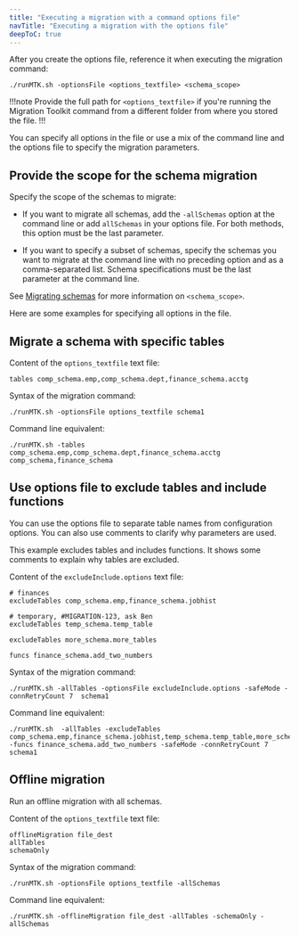 ```yaml
---
title: "Executing a migration with a command options file"
navTitle: "Executing a migration with the options file"
deepToC: true
---
```


After you create the options file, reference it when executing the migration command:

```shell
./runMTK.sh -optionsFile <options_textfile> <schema_scope>
```

!!!note
   Provide the full path for `<options_textfile>` if you're running the Migration Toolkit command from a different folder from where you stored the file.
!!!

You can specify all options in the file or use a mix of the command line and the options file to specify the migration parameters.

## Provide the scope for the schema migration 

Specify the scope of the schemas to migrate:

-   If you want to migrate all schemas, add the `-allSchemas` option at the command line or add `allSchemas` in your options file. For both methods, this option must be the last parameter.

-   If you want to specify a subset of schemas, specify the schemas you want to migrate at the command line with no preceding option and as a comma-separated list. Schema specifications must be the last parameter at the command line.

See [Migrating schemas](../../07_invoking_mtk/#migrating-schemas) for more information on `<schema_scope>`.

Here are some examples for specifying all options in the file.

## Migrate a schema with specific tables

Content of the `options_textfile` text file:

```
tables comp_schema.emp,comp_schema.dept,finance_schema.acctg
```

Syntax of the migration command:

```shell
./runMTK.sh -optionsFile options_textfile schema1
```

Command line equivalent:

```shell
./runMTK.sh -tables comp_schema.emp,comp_schema.dept,finance_schema.acctg comp_schema,finance_schema
```

## Use options file to exclude tables and include functions

You can use the options file to separate table names from configuration options.
You can also use comments to clarify why parameters are used.

This example excludes tables and includes functions.
It shows some comments to explain why tables are excluded.

Content of the `excludeInclude.options` text file:

```
# finances
excludeTables comp_schema.emp,finance_schema.jobhist

# temporary, #MIGRATION-123, ask Ben
excludeTables temp_schema.temp_table

excludeTables more_schema.more_tables

funcs finance_schema.add_two_numbers
```

Syntax of the migration command:

```shell
./runMTK.sh -allTables -optionsFile excludeInclude.options -safeMode -connRetryCount 7  schema1
```

Command line equivalent:

```shell
./runMTK.sh  -allTables -excludeTables comp_schema.emp,finance_schema.jobhist,temp_schema.temp_table,more_schema.more_tables -funcs finance_schema.add_two_numbers -safeMode -connRetryCount 7  schema1
```

## Offline migration

Run an offline migration with all schemas.

Content of the `options_textfile` text file:

```
offlineMigration file_dest
allTables
schemaOnly
```

Syntax of the migration command:

```shell
./runMTK.sh -optionsFile options_textfile -allSchemas
```

Command line equivalent:

```shell
./runMTK.sh -offlineMigration file_dest -allTables -schemaOnly -allSchemas
```
